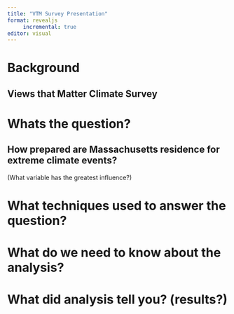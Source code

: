 ---
title: "VTM Survey Presentation"
format: revealjs
     incremental: true
editor: visual
---

# Background

## Views that Matter Climate Survey

# Whats the question?

## How prepared are Massachusetts residence for extreme climate events?

(What variable has the greatest influence?)

# What techniques used to answer the question?

# What do we need to know about the analysis?

# What did analysis tell you? (results?)
